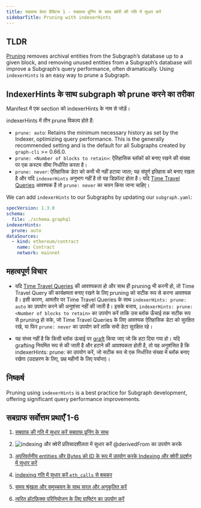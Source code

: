 ```yaml
---
title: सबग्राफ बेस्ट प्रैक्टिस 1 - सबग्राफ प्रूनिंग के साथ क्वेरी की गति में सुधार करें
sidebarTitle: Pruning with indexerHints
---
```


## TLDR

[Pruning](/developing/creating-a-subgraph/#prune) removes archival entities from the Subgraph’s database up to a given block, and removing unused entities from a Subgraph’s database will improve a Subgraph’s query performance, often dramatically. Using `indexerHints` is an easy way to prune a Subgraph.

## IndexerHints के साथ subgraph को prune करने का तरीका

Manifest में एक section को indexerHints के नाम से जोड़ें।

indexerHints में तीन prune विकल्प होते हैं:

- `prune: auto`: Retains the minimum necessary history as set by the Indexer, optimizing query performance. This is the generally recommended setting and is the default for all Subgraphs created by `graph-cli` >= 0.66.0.
- `prune: <Number of blocks to retain>`: ऐतिहासिक ब्लॉकों को बनाए रखने की संख्या पर एक कस्टम सीमा निर्धारित करता है।
- `prune: never`: ऐतिहासिक डेटा को कभी भी नहीं हटाया जाता; यह संपूर्ण इतिहास को बनाए रखता है और यदि `indexerHints` अनुभाग नहीं है तो यह डिफ़ॉल्ट होता है। यदि [Time Travel Queries](/subgraphs/querying/graphql-api/#time-travel-queries) आवश्यक हैं तो `prune: never` का चयन किया जाना चाहिए।

We can add `indexerHints` to our Subgraphs by updating our `subgraph.yaml`:

```yaml
specVersion: 1.3.0
schema:
  file: ./schema.graphql
indexerHints:
  prune: auto
dataSources:
  - kind: ethereum/contract
    name: Contract
    network: mainnet
```

## महत्वपूर्ण विचार

- यदि [Time Travel Queries](/subgraphs/querying/graphql-api/#time-travel-queries) की आवश्यकता हो और साथ ही pruning भी करनी हो, तो Time Travel Query की कार्यक्षमता बनाए रखने के लिए pruning को सटीक रूप से करना आवश्यक है। इसी कारण, आमतौर पर Time Travel Queries के साथ `indexerHints: prune: auto` का उपयोग करने की अनुशंसा नहीं की जाती है। इसके बजाय, `indexerHints: prune: <Number of blocks to retain>` का उपयोग करें ताकि उस ब्लॉक ऊँचाई तक सटीक रूप से pruning हो सके, जो Time Travel Queries के लिए आवश्यक ऐतिहासिक डेटा को सुरक्षित रखे, या फिर `prune: never` का उपयोग करें ताकि सभी डेटा सुरक्षित रहे।

- यह संभव नहीं है कि किसी ब्लॉक ऊंचाई पर [graft](/subgraphs/cookbook/grafting/) किया जाए जो कि हटा दिया गया हो। यदि grafting नियमित रूप से की जाती है और हटाने की आवश्यकता होती है, तो यह अनुशंसित है कि indexerHints: prune: <Number of blocks to retain> का उपयोग करें, जो सटीक रूप से एक निर्धारित संख्या में ब्लॉक बनाए रखेगा (उदाहरण के लिए, छह महीनों के लिए पर्याप्त)।

## निष्कर्ष

Pruning using `indexerHints` is a best practice for Subgraph development, offering significant query performance improvements.

## सबग्राफ सर्वोत्तम प्रथाएँ 1-6

1. [सबग्राफ की गति में सुधार करें सबग्राफ प्रूनिंग के साथ](/subgraphs/best-practices/pruning/)

2. ![indexing और क्वेरी प्रतिसादशीलता में सुधार करें @derivedFrom का उपयोग करके](/subgraphs/best-practices/derivedfrom/)

3. [अपरिवर्तनीय entities और Bytes को ID के रूप में उपयोग करके Indexing और क्वेरी प्रदर्शन में सुधार करें](/subgraphs/best-practices/immutable-entities-bytes-as-ids/)

4. [indexing गति में सुधार करें `eth_calls` से बचकर](/subgraphs/best-practices/avoid-eth-calls/)

5. [समय श्रृंखला और समुच्चयन के साथ सरल और अनुकूलित करें](/subgraphs/best-practices/timeseries/)

6. [त्वरित हॉटफ़िक्स परिनियोजन के लिए ग्राफ्टिंग का उपयोग करें](/subgraphs/best-practices/grafting-hotfix/)
